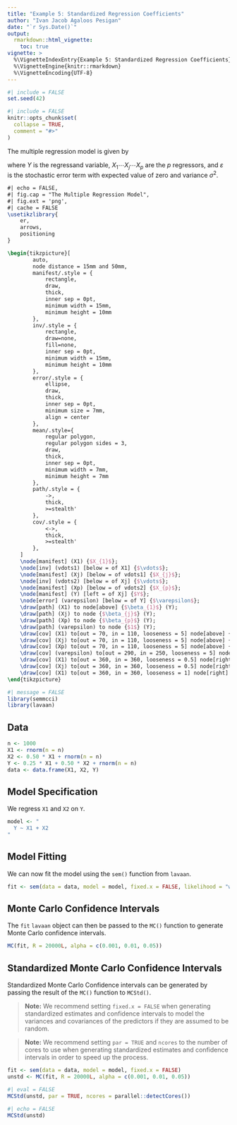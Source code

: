 ```yaml
---
title: "Example 5: Standardized Regression Coefficients"
author: "Ivan Jacob Agaloos Pesigan"
date: "`r Sys.Date()`"
output:
  rmarkdown::html_vignette:
    toc: true
vignette: >
  %\VignetteIndexEntry{Example 5: Standardized Regression Coefficients}
  %\VignetteEngine{knitr::rmarkdown}
  %\VignetteEncoding{UTF-8}
---
```


```r
#| include = FALSE
set.seed(42)
```

```r
#| include = FALSE
knitr::opts_chunk$set(
  collapse = TRUE,
  comment = "#>"
)
```

The multiple regression model is given by

\begin{equation}
    Y = \beta_{0} + \beta_{1} X_{1} + \cdots + \beta_{j} X_{j} + \cdots + \beta_{p} X_{p} + \varepsilon, \quad j = \left\{ 1, 2, \cdots p \right\}
\end{equation}

where $Y$ is the regressand variable, $X_{1} \cdots X_{j} \cdots X_{p}$ are the $p$ regressors, and $\varepsilon$ is the stochastic error term with expected value of zero and variance $\sigma^{2}$.

```tikz
#| echo = FALSE, 
#| fig.cap = "The Multiple Regression Model", 
#| fig.ext = 'png', 
#| cache = FALSE
\usetikzlibrary{
	er,
	arrows,
	positioning
}

\begin{tikzpicture}[
		auto,
		node distance = 15mm and 50mm,
		manifest/.style = {
			rectangle,
			draw,
			thick,
			inner sep = 0pt,
			minimum width = 15mm,
			minimum height = 10mm
		},
		inv/.style = {
			rectangle,
			draw=none,
			fill=none,
			inner sep = 0pt,
			minimum width = 15mm,
			minimum height = 10mm
		},
		error/.style = {
			ellipse,
			draw,
			thick,
			inner sep = 0pt,
			minimum size = 7mm,
			align = center
		},
		mean/.style={
			regular polygon,
			regular polygon sides = 3,
			draw,
			thick,
			inner sep = 0pt,
			minimum width = 7mm,
			minimum height = 7mm
		},
		path/.style = {
			->,
			thick,
			>=stealth'
		},
		cov/.style = {
			<->,
			thick,
			>=stealth'
		},
	]
	\node[manifest] (X1) {$X_{1}$};
	\node[inv] (vdots1) [below = of X1] {$\vdots$};
	\node[manifest] (Xj) [below = of vdots1] {$X_{j}$};
	\node[inv] (vdots2) [below = of Xj] {$\vdots$};
	\node[manifest] (Xp) [below = of vdots2] {$X_{p}$};
	\node[manifest] (Y) [left = of Xj] {$Y$};
	\node[error] (varepsilon) [below = of Y] {$\varepsilon$};
	\draw[path] (X1) to node[above] {$\beta_{1}$} (Y);
	\draw[path] (Xj) to node {$\beta_{j}$} (Y);
	\draw[path] (Xp) to node {$\beta_{p}$} (Y);
	\draw[path] (varepsilon) to node {$1$} (Y);
	\draw[cov] (X1) to[out = 70, in = 110, looseness = 5] node[above] {$\sigma_{X_{1}}^{2}$} (X1);
	\draw[cov] (Xj) to[out = 70, in = 110, looseness = 5] node[above] {$\sigma_{X_{j}}^{2}$} (Xj);
	\draw[cov] (Xp) to[out = 70, in = 110, looseness = 5] node[above] {$\sigma_{X_{p}}^{2}$} (Xp);
	\draw[cov] (varepsilon) to[out = 290, in = 250, looseness = 5] node[below] {$\sigma^{2}$} (varepsilon);
	\draw[cov] (X1) to[out = 360, in = 360, looseness = 0.5] node[right] {$\sigma_{X_{1}, X_{j}}$} (Xj);
	\draw[cov] (Xj) to[out = 360, in = 360, looseness = 0.5] node[right] {$\sigma_{X_{j}, X_{p}}$} (Xp);
	\draw[cov] (X1) to[out = 360, in = 360, looseness = 1] node[right] {$\sigma_{X_{1}, X_{p}}$} (Xp);
\end{tikzpicture}
```

```r
#| message = FALSE
library(semmcci)
library(lavaan)
```

## Data

```r
n <- 1000
X1 <- rnorm(n = n)
X2 <- 0.50 * X1 + rnorm(n = n)
Y <- 0.25 * X1 + 0.50 * X2 + rnorm(n = n)
data <- data.frame(X1, X2, Y)
```

## Model Specification

We regress `X1` and `X2` on `Y`.

```r
model <- "
  Y ~ X1 + X2
"
```

## Model Fitting

We can now fit the model using the `sem()` function from `lavaan`.

```r
fit <- sem(data = data, model = model, fixed.x = FALSE, likelihood = "wishart")
```

## Monte Carlo Confidence Intervals

The `fit` `lavaan` object can then be passed to the `MC()` function
to generate Monte Carlo confidence intervals.

```r
MC(fit, R = 20000L, alpha = c(0.001, 0.01, 0.05))
```

## Standardized Monte Carlo Confidence Intervals

Standardized Monte Carlo Confidence intervals can be generated by passing the result of the `MC()` function to `MCStd()`.

> **Note:** We recommend setting `fixed.x = FALSE` when generating standardized estimates and confidence intervals to model the variances and covariances of the predictors if they are assumed to be random.

> **Note:** We recommend setting `par = TRUE` and `ncores` to the number of cores to use when generating standardized estimates and confidence intervals in order to speed up the process.

```r
fit <- sem(data = data, model = model, fixed.x = FALSE)
unstd <- MC(fit, R = 20000L, alpha = c(0.001, 0.01, 0.05))
```

```r
#| eval = FALSE
MCStd(unstd, par = TRUE, ncores = parallel::detectCores())
```

```r
#| echo = FALSE
MCStd(unstd)
```
